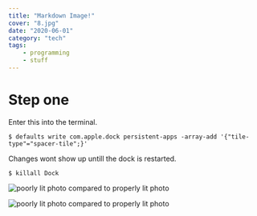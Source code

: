 ```yaml
---
title: "Markdown Image!"
cover: "8.jpg"
date: "2020-06-01"
category: "tech"
tags:
    - programming
    - stuff
---
```


# Step one

Enter this into the terminal.
```terminal
$ defaults write com.apple.dock persistent-apps -array-add '{"tile-type"="spacer-tile";}'
```

Changes wont show up untill the dock is restarted.
```terminal
$ killall Dock
```

<Ad />

![poorly lit photo compared to properly lit photo](./carbon.png)


![poorly lit photo compared to properly lit photo](./botw.jpg)